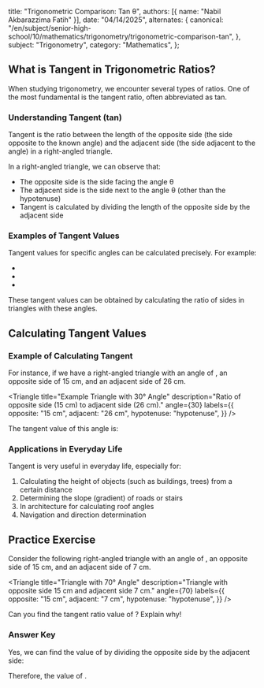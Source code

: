 
  title: "Trigonometric Comparison: Tan θ",
  authors: [{ name: "Nabil Akbarazzima Fatih" }],
  date: "04/14/2025",
  alternates: {
    canonical:
      "/en/subject/senior-high-school/10/mathematics/trigonometry/trigonometric-comparison-tan",
  },
  subject: "Trigonometry",
  category: "Mathematics",
};

## What is Tangent in Trigonometric Ratios?

When studying trigonometry, we encounter several types of ratios. One of the most fundamental is the tangent ratio, often abbreviated as tan.

### Understanding Tangent (tan)

Tangent is the ratio between the length of the opposite side (the side opposite to the known angle) and the adjacent side (the side adjacent to the angle) in a right-angled triangle.

<BlockMath math="\tan \theta = \frac{\text{opposite side}}{\text{adjacent side}}" />

<div className="mt-4">
  <Triangle
    title="Visualization of Tangent in a Triangle"
    description="Tangent is the ratio of the opposite side to the adjacent side."
    angle={30}
    labels={{
      opposite: "opposite side",
      adjacent: "adjacent side",
      hypotenuse: "hypotenuse",
    }}
  />
</div>

In a right-angled triangle, we can observe that:

- The opposite side is the side facing the angle θ
- The adjacent side is the side next to the angle θ (other than the hypotenuse)
- Tangent is calculated by dividing the length of the opposite side by the adjacent side

### Examples of Tangent Values

Tangent values for specific angles can be calculated precisely. For example:

- <InlineMath math="\tan 30° = 0.57 \text{ or } \frac{1}{\sqrt{3}}" />
- <InlineMath math="\tan 45° = 1" />
- <InlineMath math="\tan 60° = 1.73 \text{ or } \sqrt{3}" />

These tangent values can be obtained by calculating the ratio of sides in triangles with these angles.

## Calculating Tangent Values

### Example of Calculating Tangent

For instance, if we have a right-angled triangle with an angle of <InlineMath math="30°" />, an opposite side of 15 cm, and an adjacent side of 26 cm.

<Triangle
  title="Example Triangle with 30° Angle"
  description="Ratio of opposite side (15 cm) to adjacent side (26 cm)."
  angle={30}
  labels={{
    opposite: "15 cm",
    adjacent: "26 cm",
    hypotenuse: "hypotenuse",
  }}
/>

The tangent value of this angle is:

<BlockMath math="\tan 30° = \frac{\text{opposite side}}{\text{adjacent side}} = \frac{15 \text{ cm}}{26 \text{ cm}} = 0.57" />

### Applications in Everyday Life

Tangent is very useful in everyday life, especially for:

1. Calculating the height of objects (such as buildings, trees) from a certain distance
2. Determining the slope (gradient) of roads or stairs
3. In architecture for calculating roof angles
4. Navigation and direction determination

## Practice Exercise

Consider the following right-angled triangle with an angle of <InlineMath math="70°" />, an opposite side of 15 cm, and an adjacent side of 7 cm.

<Triangle
  title="Triangle with 70° Angle"
  description="Triangle with opposite side 15 cm and adjacent side 7 cm."
  angle={70}
  labels={{
    opposite: "15 cm",
    adjacent: "7 cm",
    hypotenuse: "hypotenuse",
  }}
/>

Can you find the tangent ratio value of <InlineMath math="\tan 70°" />? Explain why!

### Answer Key

Yes, we can find the value of <InlineMath math="\tan 70°" /> by dividing the opposite side by the adjacent side:

<BlockMath math="\tan 70° = \frac{\text{opposite side}}{\text{adjacent side}} = \frac{15 \text{ cm}}{7 \text{ cm}} = 2.14" />

Therefore, the value of <InlineMath math="\tan 70° = 2.14" />.
